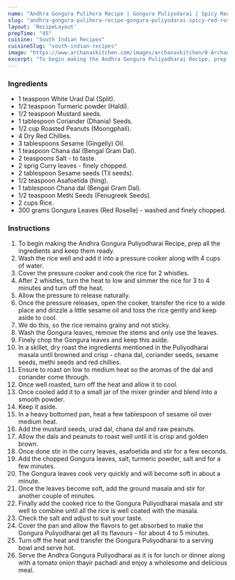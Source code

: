---
name: "Andhra Gongura Pulihora Recipe | Gongura Puliyodarai | Spicy Red Roselle Leaves Rice"
slug: "andhra-gongura-pulihora-recipe-gongura-puliyodarai-spicy-red-roselle-leaves-rice"
layout: 'RecipeLayout'
prepTime: "45"
cuisine: "South Indian Recipes"
cuisineSlug: "south-indian-recipes"
image: "https://www.archanaskitchen.com/images/archanaskitchen/0-Archanas-Kitchen-Recipes/2020/Andhra_Style_Gongura_Pulihora_Recipe_-_Spicy_Red_Roselle_Leaves_Rice__2_1600.jpg"
excerpt: "To begin making the Andhra Gongura Puliyodharai Recipe, prep all the ingredients and keep them ready"
---

### Ingredients

- 1 teaspoon White Urad Dal (Split).
- 1/2 teaspoon Turmeric powder (Haldi).
- 1/2 teaspoon Mustard seeds.
- 1 tablespoon Coriander (Dhania) Seeds.
- 1/2 cup Roasted Peanuts (Moongphali).
- 4 Dry Red Chillies.
- 3 tablespoons Sesame (Gingelly) Oil.
- 1 teaspoon Chana dal (Bengal Gram Dal).
- 2 teaspoons Salt - to taste.
- 2 sprig Curry leaves - finely chopped.
- 2 tablespoon Sesame seeds (Til seeds).
- 1/2 teaspoon Asafoetida (hing).
- 1 tablespoon Chana dal (Bengal Gram Dal).
- 1/2 teaspoon Methi Seeds (Fenugreek Seeds).
- 2 cups Rice.
- 300 grams Gongura Leaves (Red Roselle) - washed and finely chopped.

### Instructions

1. To begin making the Andhra Gongura Puliyodharai Recipe, prep all the ingredients and keep them ready.
1. Wash the rice well and add it into a pressure cooker along with 4 cups of water.
1. Cover the pressure cooker and cook the rice for 2 whistles.
1. After 2 whistles, turn the heat to low and simmer the rice for 3 to 4 minutes and turn off the heat.
1. Allow the pressure to release naturally.
1. Once the pressure releases, open the cooker, transfer the rice to a wide place and drizzle a little sesame oil and toss the rice gently and keep aside to cool.
1. We do this, so the rice remains grainy and not sticky.
1. Wash the Gongura leaves, remove the stems and only use the leaves.
1. Finely chop the Gongura leaves and keep this aside.
1. In a skillet, dry roast the ingredients mentioned in the Puliyodharai masala until browned and crisp - chana dal, coriander seeds, sesame seeds, methi seeds and red chillies.
1. Ensure to roast on low to medium heat so the aromas of the dal and coriander come through.
1. Once well roasted, turn off the heat and allow it to cool.
1. Once cooled add it to a small jar of the mixer grinder and blend into a smooth powder.
1. Keep it aside.
1. In a heavy bottomed pan, heat a few tablespoon of sesame oil over medium heat.
1. Add the mustard seeds, urad dal, chana dal and raw peanuts.
1. Allow the dals and peanuts to roast well until it is crisp and golden brown.
1. Once done stir in the curry leaves, asafoetida and stir for a few seconds.
1. Add the chopped Gongura leaves, salt, turmeric powder, salt and for a few minutes.
1. The Gongura leaves cook very quickly and will become soft in about a minute.
1. Once the leaves become soft, add the ground masala and stir for another couple of minutes.
1. Finally add the cooked rice to the Gongura Puliyodharai masala and stir well to combine until all the rice is well coated with the masala.
1. Check the salt and adjust to suit your taste.
1. Cover the pan and allow the flavors to get absorbed to make the Gongura Puliyodharai get all its flavours - for about 4 to 5 minutes.
1. Turn off the heat and transfer the Gongura Puliyodharai to a serving bowl and serve hot.
1. Serve the Andhra Gongura Puliyodharai as it is for lunch or dinner along with a tomato onion thayir pachadi and enjoy a wholesome and delicious meal.
